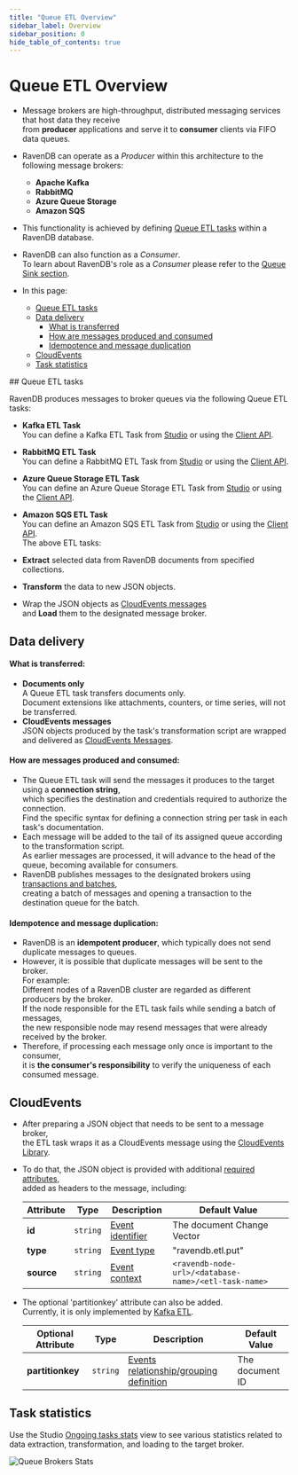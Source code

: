 ```yaml
---
title: "Queue ETL Overview"
sidebar_label: Overview
sidebar_position: 0
hide_table_of_contents: true
---
```



# Queue ETL Overview
<Admonition type="note" title="Note">

* Message brokers are high-throughput, distributed messaging services that host data they receive  
  from **producer** applications and serve it to **consumer** clients via FIFO data queues.

* RavenDB can operate as a _Producer_ within this architecture to the following message brokers:
  * **Apache Kafka**
  * **RabbitMQ**
  * **Azure Queue Storage**
  * **Amazon SQS**

* This functionality is achieved by defining [Queue ETL tasks](../../../../server/ongoing-tasks/etl/queue-etl/overview.mdx#queue-etl-tasks) within a RavenDB database.

* RavenDB can also function as a _Consumer_.  
  To learn about RavenDB's role as a _Consumer_ please refer to the [Queue Sink section](../../../../server/ongoing-tasks/queue-sink/overview.mdx).

* In this page:
    * [Queue ETL tasks](../../../../server/ongoing-tasks/etl/queue-etl/overview.mdx#queue-etl-tasks)
    * [Data delivery](../../../../server/ongoing-tasks/etl/queue-etl/overview.mdx#data-delivery)
        * [What is transferred](../../../../server/ongoing-tasks/etl/queue-etl/overview.mdx#what-is-transferred)
        * [How are messages produced and consumed](../../../../server/ongoing-tasks/etl/queue-etl/overview.mdx#how-are-messages-produced-and-consumed)
        * [Idempotence and message duplication](../../../../server/ongoing-tasks/etl/queue-etl/overview.mdx#idempotence-and-message-duplication)
    * [CloudEvents](../../../../server/ongoing-tasks/etl/queue-etl/overview.mdx#cloudevents)
    * [Task statistics](../../../../server/ongoing-tasks/etl/queue-etl/overview.mdx#task-statistics)

</Admonition>
## Queue ETL tasks

RavenDB produces messages to broker queues via the following Queue ETL tasks:

* **Kafka ETL Task**  
  You can define a Kafka ETL Task from [Studio](../../../../studio/database/tasks/ongoing-tasks/kafka-etl-task.mdx) 
  or using the [Client API](../../../../server/ongoing-tasks/etl/queue-etl/kafka.mdx).  
* **RabbitMQ ETL Task**  
  You can define a RabbitMQ ETL Task from [Studio](../../../../studio/database/tasks/ongoing-tasks/rabbitmq-etl-task.mdx) 
  or using the [Client API](../../../../server/ongoing-tasks/etl/queue-etl/rabbit-mq.mdx).  
* **Azure Queue Storage ETL Task**  
  You can define an Azure Queue Storage ETL Task from [Studio](../../../../studio/database/tasks/ongoing-tasks/azure-queue-storage-etl.mdx) 
  or using the [Client API](../../../../server/ongoing-tasks/etl/queue-etl/azure-queue.mdx).  
* **Amazon SQS ETL Task**  
  You can define an Amazon SQS ETL Task from [Studio](../../../../studio/database/tasks/ongoing-tasks/amazon-sqs-etl.mdx) 
  or using the [Client API](../../../../server/ongoing-tasks/etl/queue-etl/amazon-sqs.mdx).  
The above ETL tasks:  

* **Extract** selected data from RavenDB documents from specified collections.  
* **Transform** the data to new JSON objects.  
* Wrap the JSON objects as [CloudEvents messages](https://cloudevents.io)  
  and **Load** them to the designated message broker.  



## Data delivery

#### What is transferred:

* **Documents only**  
  A Queue ETL task transfers documents only.  
  Document extensions like attachments, counters, or time series, will not be transferred.
* **CloudEvents messages**  
  JSON objects produced by the task's transformation script are wrapped
  and delivered as [CloudEvents Messages](../../../../server/ongoing-tasks/etl/queue-etl/overview.mdx#cloudevents).

#### How are messages produced and consumed:

* The Queue ETL task will send the messages it produces to the target using a **connection string**,  
  which specifies the destination and credentials required to authorize the connection.  
  Find the specific syntax for defining a connection string per task in each task's documentation.
* Each message will be added to the tail of its assigned queue according to the transformation script.  
  As earlier messages are processed, it will advance to the head of the queue, becoming available for consumers.
* RavenDB publishes messages to the designated brokers using [transactions and batches](../../../../server/ongoing-tasks/etl/basics.mdx#batch-processing),  
  creating a batch of messages and opening a transaction to the destination queue for the batch.

#### Idempotence and message duplication:

* RavenDB is an **idempotent producer**, which typically does not send duplicate messages to queues.
* However, it is possible that duplicate messages will be sent to the broker.   
  For example:    
  Different nodes of a RavenDB cluster are regarded as different producers by the broker.  
  If the node responsible for the ETL task fails while sending a batch of messages,  
  the new responsible node may resend messages that were already received by the broker.
* Therefore, if processing each message only once is important to the consumer,  
  it is **the consumer's responsibility** to verify the uniqueness of each consumed message.



## CloudEvents

* After preparing a JSON object that needs to be sent to a message broker,  
  the ETL task wraps it as a CloudEvents message using the [CloudEvents Library](https://cloudevents.io).  

* To do that, the JSON object is provided with additional [required attributes](https://github.com/cloudevents/spec/blob/main/cloudevents/spec.md#required-attributes),  
  added as headers to the message, including:   

    | Attribute       | Type     | Description                                                                                               | Default Value                                        |
    |-----------------|----------|-----------------------------------------------------------------------------------------------------------|------------------------------------------------------|
    | **id**          | `string` | [Event identifier](https://github.com/cloudevents/spec/blob/main/cloudevents/spec.md#id)                  | The document Change Vector                           |
    | **type**        | `string` | [Event type](https://github.com/cloudevents/spec/blob/main/cloudevents/spec.md#type)                      | "ravendb.etl.put"                                    |
    | **source**      | `string` | [Event context](https://github.com/cloudevents/spec/blob/main/cloudevents/spec.md#source-1)               | `<ravendb-node-url>/<database-name>/<etl-task-name>` |

* The optional 'partitionkey' attribute can also be added.  
  Currently, it is only implemented by [Kafka ETL](../../../../server/ongoing-tasks/etl/queue-etl/kafka.mdx).  

    | Optional Attribute   | Type       | Description                                                                                                                                  | Default Value    |
    |----------------------|------------|----------------------------------------------------------------------------------------------------------------------------------------------|------------------|
    | **partitionkey**     | `string`   | [Events relationship/grouping definition](https://github.com/cloudevents/spec/blob/main/cloudevents/extensions/partitioning.md#partitionkey) | The document ID  |



## Task statistics

Use the Studio [Ongoing tasks stats](../../../../studio/database/stats/ongoing-tasks-stats/overview.mdx) view 
to see various statistics related to data extraction, transformation, and loading to the target broker.  

![Queue Brokers Stats](./assets/overview_stats.png)





